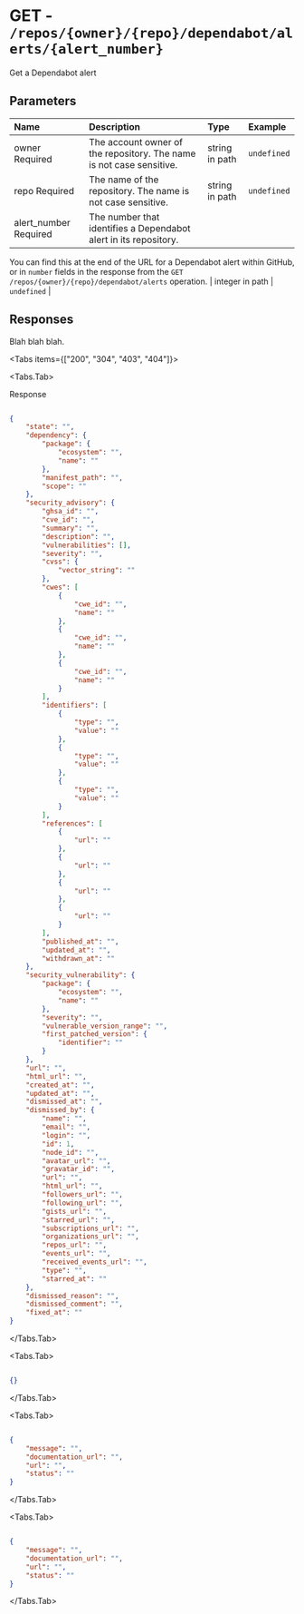
# GET - `/repos/{owner}/{repo}/dependabot/alerts/{alert_number}`

Get a Dependabot alert

## Parameters

| Name | Description | Type | Example |
| :---- | :---- | :---- | :---- |
| owner <span class="bg-blue-100 text-blue-800 text-xs font-medium me-2 px-2.5 py-0.5 rounded dark:bg-blue-900 dark:text-blue-300">Required</span> | The account owner of the repository. The name is not case sensitive. | string in path | `undefined` |
| repo <span class="bg-blue-100 text-blue-800 text-xs font-medium me-2 px-2.5 py-0.5 rounded dark:bg-blue-900 dark:text-blue-300">Required</span> | The name of the repository. The name is not case sensitive. | string in path | `undefined` |
| alert_number <span class="bg-blue-100 text-blue-800 text-xs font-medium me-2 px-2.5 py-0.5 rounded dark:bg-blue-900 dark:text-blue-300">Required</span> | The number that identifies a Dependabot alert in its repository.
You can find this at the end of the URL for a Dependabot alert within GitHub,
or in `number` fields in the response from the
`GET /repos/{owner}/{repo}/dependabot/alerts` operation. | integer in path | `undefined` |

## Responses

Blah blah blah.

<Tabs items={["200", "304", "403", "404"]}>

<Tabs.Tab>

Response

```json

{
    "state": "",
    "dependency": {
        "package": {
            "ecosystem": "",
            "name": ""
        },
        "manifest_path": "",
        "scope": ""
    },
    "security_advisory": {
        "ghsa_id": "",
        "cve_id": "",
        "summary": "",
        "description": "",
        "vulnerabilities": [],
        "severity": "",
        "cvss": {
            "vector_string": ""
        },
        "cwes": [
            {
                "cwe_id": "",
                "name": ""
            },
            {
                "cwe_id": "",
                "name": ""
            },
            {
                "cwe_id": "",
                "name": ""
            }
        ],
        "identifiers": [
            {
                "type": "",
                "value": ""
            },
            {
                "type": "",
                "value": ""
            },
            {
                "type": "",
                "value": ""
            }
        ],
        "references": [
            {
                "url": ""
            },
            {
                "url": ""
            },
            {
                "url": ""
            },
            {
                "url": ""
            }
        ],
        "published_at": "",
        "updated_at": "",
        "withdrawn_at": ""
    },
    "security_vulnerability": {
        "package": {
            "ecosystem": "",
            "name": ""
        },
        "severity": "",
        "vulnerable_version_range": "",
        "first_patched_version": {
            "identifier": ""
        }
    },
    "url": "",
    "html_url": "",
    "created_at": "",
    "updated_at": "",
    "dismissed_at": "",
    "dismissed_by": {
        "name": "",
        "email": "",
        "login": "",
        "id": 1,
        "node_id": "",
        "avatar_url": "",
        "gravatar_id": "",
        "url": "",
        "html_url": "",
        "followers_url": "",
        "following_url": "",
        "gists_url": "",
        "starred_url": "",
        "subscriptions_url": "",
        "organizations_url": "",
        "repos_url": "",
        "events_url": "",
        "received_events_url": "",
        "type": "",
        "starred_at": ""
    },
    "dismissed_reason": "",
    "dismissed_comment": "",
    "fixed_at": ""
}

```

</Tabs.Tab>

<Tabs.Tab>



```json

{}

```

</Tabs.Tab>

<Tabs.Tab>



```json

{
    "message": "",
    "documentation_url": "",
    "url": "",
    "status": ""
}

```

</Tabs.Tab>

<Tabs.Tab>



```json

{
    "message": "",
    "documentation_url": "",
    "url": "",
    "status": ""
}

```

</Tabs.Tab>

</Tabs>